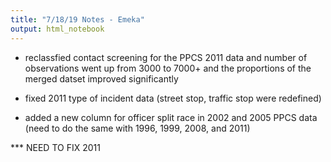 ```yaml
---
title: "7/18/19 Notes - Emeka"
output: html_notebook
---
```


* reclassfied contact screening for the PPCS 2011 data and number of 
observations went up from 3000 to 7000+ and the proportions of the merged
datset improved significantly

* fixed 2011 type of incident data (street stop, traffic stop were redefined)

* added a new column for officer split race in 2002 and 2005 PPCS data 
(need to do the same with 1996, 1999, 2008, and 2011)

*** NEED TO FIX 2011 





